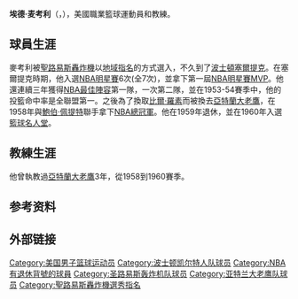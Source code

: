 {{noteTA
|G1=NBA
}}
{{Infobox NBA Player
| name = 埃德·麦考利
| image = 
| nickname = 
| position = [[中鋒|中鋒]]/[[大前鋒|大前鋒]]
| height_ft = 6
| height_in = 8
| weight_lb = 185
| nationality = {{USA}}
| birth_date = {{birth date |1928|3|22}}
| death_date = {{death date and age|2011|11|8|1928|3|22}}
| birth_place = {{USA}}[[密蘇里州|密蘇里州]][[聖路易斯|聖路易斯]]
| death_place = {{USA}}[[密蘇里州|密蘇里州]][[聖路易斯|聖路易斯]]
| college = [[聖路易斯大學|聖路易斯大學]]
| team = 退役
| draft = [[地域指名|地域指名]]
| draft_year = 1949
| draft_team = [[聖路易斯轟炸機|聖路易斯轟炸機]]
| career_number   = 50, 22, 20
| career_position = [[中鋒_(籃球)|中鋒]] / [[大前锋|大前锋]]
| career_start    = 1949
| career_end      = 1959
| years1          = {{nbay|1949|full=y}}
| team1           = [[聖路易斯轟炸機|聖路易斯轟炸機]]
| years2          = {{nbay|1950|start}}–{{nbay|1955|end}}
| team2           = [[波士頓塞爾提克|波士頓塞爾提克]]
| years3          = {{nbay|1956|start}}– {{nbay|1958|end}}
| team3           = [[聖路易老鷹|聖路易老鷹]]
| cyears1         = {{nbay|1958|start}}–{{nbay|1959|end}}
| cteam1          = [[聖路易老鷹|聖路易老鷹]]
| highlights      = 
'''做為球員:'''
* [[NBA總冠軍|NBA總冠軍]] ({{tsl|en|1958 NBA Finals||1958}})
* 7× [[NBA明星賽|NBA明星賽]] ({{tsl|en|1951 NBA All-Star Game||1951}}–{{tsl|en|1957 NBA All-Star Game||1957}})
* [[NBA明星賽MVP|NBA明星賽MVP]] (1951)
* 3× [[NBA最佳陣容|NBA最佳陣容第一隊]] ([[1950-51_NBA赛季|1951]]–[[1952-53_NBA賽季|1953]])
* [[NBA最佳陣容|NBA最佳陣容第二隊]] ([[1953-54_NBA赛季|1954]])
* 22號球衣為[[波士頓塞爾提克|波士頓塞爾提克]]退休
* {{tsl|en|Helms Foundation College Basketball Player of the Year||Helms Foundation Player of the Year}} (1948)
* {{nowrap|2× Consensus first-team {{tsl|en|NCAA Men's Basketball All-Americans||All-American}} ({{tsl|en|1948 NCAA Men's Basketball All-Americans||1948}}, {{tsl|en|1949 NCAA Men's Basketball All-Americans||1949}})}}
* Third-team All-American – {{tsl|en|Helms Athletic Foundation||Helms}} ({{tsl|en|1947 NCAA Men's Basketball All-Americans||1947}})
* 3× First-team All-{{tsl|en|Missouri Valley Conference||MVC}} (1947–1949)
* No. 50 {{tsl|en|Saint Louis Billikens men's basketball#Retired numbers||retired by Saint Louis University}}
'''做為教練:'''
* 2× {{tsl|en|List of NBA All-Star Game head coaches||NBA All-Star Game head coach}} ({{nasg|1959}}, {{nasg|1960}})
| stat1label    = [[得分_(篮球)|得分]]
| stat1value    = 11,234 (17.5 ppg)
| stat2label    = [[篮板球|篮板]]
| stat2value    = 4,324 (7.5 rpg)
| stat3label    = [[助攻|助攻]]
| stat3value    = 2,079 (3.2 apg)
| bbr           = macaued01
| HOF_player    = ed-macauley
| CBBASKHOF_year = 2006
}}

'''埃德·麦考利'''（{{lang-en|'''Ed Macauley'''}}，{{bd|1928年|3月22日 |2011年|11月8日|}}），美國職業籃球運動員和教練。

== 球員生涯 ==
麥考利被[[聖路易斯轟炸機|聖路易斯轟炸機]]以[[地域指名|地域指名]]的方式選入，不久到了[[波士頓塞爾提克|波士頓塞爾提克]]。在塞爾提克時期，他入選[[NBA明星賽|NBA明星賽]]6次(全7次)，並拿下第一屆[[NBA明星賽MVP|NBA明星賽MVP]]。他還連續三年獲得[[NBA最佳陣容|NBA最佳陣容]]第一隊，一次第二隊，並在1953-54賽季中，他的投籃命中率是全聯盟第一。之後為了換取[[比爾·羅素|比爾·羅素]]而被換去[[亞特蘭大老鷹|亞特蘭大老鷹]]，在1958年與[[鮑伯·佩提特|鮑伯·佩提特]]聯手拿下[[NBA總冠軍|NBA總冠軍]]。他在1959年退休，並在1960年入選[[籃球名人堂|籃球名人堂]]。

== 教練生涯 ==
他曾執教過[[亞特蘭大老鷹|亞特蘭大老鷹]]3年，從1958到1960賽季。

== 参考资料 ==
{{reflist}}

== 外部链接 ==
{{赫尔姆斯基金会大学篮球年度最佳球员}}
{{1949 BAA Draft}}
{{Saint Louis Hawks 1957-58 NBA champions}}

{{Authority control}}
{{DEFAULTSORT:Macauley, Ed}}
[[Category:美国男子篮球运动员|Category:美国男子篮球运动员]]
[[Category:波士顿凯尔特人队球员|Category:波士顿凯尔特人队球员]]
[[Category:NBA有退休背號的球員|Category:NBA有退休背號的球員]]
[[Category:圣路易斯轰炸机队球员|Category:圣路易斯轰炸机队球员]]
[[Category:亚特兰大老鹰队球员|Category:亚特兰大老鹰队球员]]
[[Category:聖路易斯轟炸機選秀指名|Category:聖路易斯轟炸機選秀指名]]